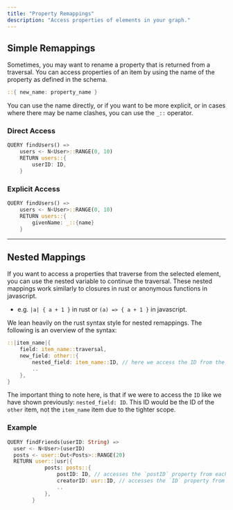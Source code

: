 ```yaml
---
title: "Property Remappings"
description: "Access properties of elements in your graph."
---
```


## Simple Remappings

Sometimes, you may want to rename a property that is returned from a traversal. 
You can access properties of an item by using the name of the property as defined
in the schema. 
```rust
::{ new_name: property_name }
```
You can use the name directly, or if you want to be more explicit, 
or in cases where there may be name clashes, you can use the `_::` operator.


### Direct Access

```rust
QUERY findUsers() =>
    users <- N<User>::RANGE(0, 10)
    RETURN users::{
        userID: ID, 
    }
```

### Explicit Access

```rust
QUERY findUsers() =>
    users <- N<User>::RANGE(0, 10)
    RETURN users::{
        givenName: _::{name}
    }
```

---

## Nested Mappings

If you want to access a properties that traverse from the selected element,
you can use the nested variable to continue the traversal. 
These nested mappings work similarly to closures in rust or anonymous functions in javascript.

- e.g. `|a| { a + 1 }` in rust or `(a) => { a + 1 }` in javascript.

We lean heavily on the rust syntax style for nested remappings.
The following is an overview of the syntax:

```rust
::|item_name|{
    field: item_name::traversal,
    new_field: other::{
        nested_field: item_name::ID, // here we access the ID from the outer scope
        ..
    },
}
```

The important thing to note here, is that if we were to access the `ID` like we have shown previously:
`nested_field: ID`. This ID would be the ID of the `other` item, not the `item_name` item due to the tighter scope.

### Example

```rust
QUERY findFriends(userID: String) =>
  user <- N<User>(userID)
  posts <- user::Out<Posts>::RANGE(20)
  RETURN user::|usr|{
            posts: posts::{
                postID: ID, // accesses the `postID` property from each `posts`
                creatorID: usr::ID, // accesses the `ID` property from each `usr` and maps it to `creatorID`
                ..
            },
        }
```
